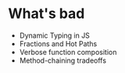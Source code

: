 # What's bad

- Dynamic Typing in JS
- Fractions and Hot Paths
- Verbose function composition
- Method-chaining tradeoffs